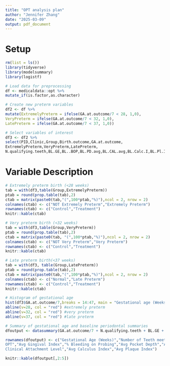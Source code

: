```yaml
---
title: "OPT analysis plan"
author: "Jennifer Zhang"
date: "2025-03-09"
output: pdf_document
---
```


# Setup
```r
rm(list = ls())
library(tidyverse)
library(modelsummary)
library(logistf)

# Load data for preprocessing
df <- medicaldata::opt %>%
mutate_if(is.factor,as.character)

# Create new preterm variables
df2 <- df %>%
mutate(ExtremelyPreterm = ifelse(GA.at.outcome/7 < 28, 1,0),
VeryPreterm = ifelse(GA.at.outcome/7 < 32, 1,0),
LatePreterm = ifelse(GA.at.outcome/7 < 37, 1,0))

# Select variables of interest
df3 <- df2 %>%
select(PID,Clinic,Group,Birth.outcome,GA.at.outcome,
ExtremelyPreterm,VeryPreterm,LatePreterm,
N.qualifying.teeth,BL.GE,BL..BOP,BL.PD.avg,BL.CAL.avg,BL.Calc.I,BL.Pl.I)
```

# Variable Description
```r
# Extremely preterm birth (<28 weeks)
tab = with(df3,table(Group,ExtremelyPreterm))
ptab = round(prop.table(tab),2)
ctab = matrix(paste0(tab,"(",100*ptab,"%)"),ncol = 2, nrow = 2)
colnames(ctab) <- c("NOT Extremely Preterm","Extremely Preterm")
rownames(ctab) <- c("Control","Treatment")
knitr::kable(ctab)

# Very preterm birth (<32 weeks)
tab = with(df3,table(Group,VeryPreterm))
ptab = round(prop.table(tab),2)
ctab = matrix(paste0(tab, "(",100*ptab,"%)"),ncol = 2, nrow = 2)
colnames(ctab) <- c("NOT Very Preterm","Very Preterm")
rownames(ctab) <- c("Control","Treatment")
knitr::kable(ctab)

# Late preterm birth(<37 weeks)
tab = with(df3, table(Group,LatePreterm))
ptab = round(prop.table(tab),2)
ctab = matrix(paste0(tab,"(",100*ptab,"%)"),ncol = 2, nrow = 2)
colnames(ctab) <- c("Normal","Late Preterm")
rownames(ctab) <- c("Control","Treatment")
knitr::kable(ctab)

# Histogram of gestational age
hist(df3$GA.at.outcome/7,breaks = 14:47, main = "Gestational age (Weeks)", xlab = "GA")
abline(v=28, col = "red") #extremely preterm
abline(v=32, col = "red") #very preterm
abline(v=37, col = "red") #late preterm

# Summary of gestational age and baseline periodontal summaries
dfoutput <- datasummary(GA.at.outcome/7 + N.qualifying.teeth + BL.GE + BL..BOP + BL.PD.avg + BL.CAL.avg + BL.Calc.I + BL.Pl.I ~ Group*Mean + Group*SD, data = df3, output = "data.frame")

rownames(dfoutput) <- c("Gestational Age (Weeks)","Number of Teeth meeting
OPT","Avg Gingival Index","% Bleeding on Probing","Avg Pocket Depth","Avg
Clinical Attachment Level","Avg Calculus Index","Avg Plaque Index")

knitr::kable(dfoutput[,2:5])
```

